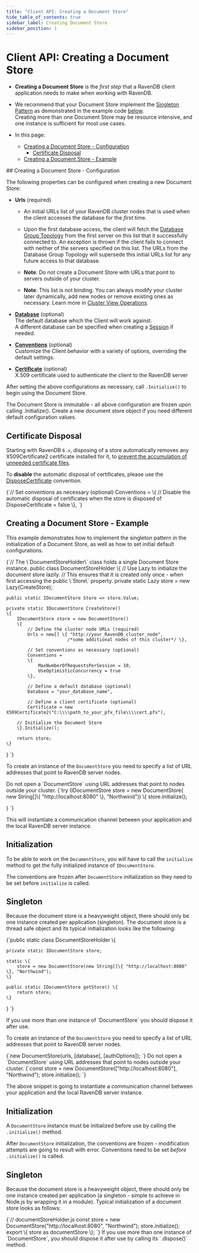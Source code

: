---
title: "Client API: Creating a Document Store"
hide_table_of_contents: true
sidebar_label: Creating Document Store
sidebar_position: 1
---




# Client API: Creating a Document Store
<LanguageSwitcher supportedLanguages={supportedLanguages} />
<LanguageContent language="csharp">

<Admonition type="note" title="Note">  

* **Creating a Document Store** is the _first step_ that a RavenDB client application needs to make when working with RavenDB.

* We recommend that your Document Store implement the [Singleton Pattern](https://csharpindepth.com/articles/Singleton) as demonstrated in 
the example code [below](../client-api/creating-document-store.mdx#creating-a-document-store---example).  
Creating more than one Document Store may be resource intensive, and one instance is sufficient for most use cases.  

* In this page:  
  * [Creating a Document Store - Configuration](../client-api/creating-document-store.mdx#creating-a-document-store---configuration)  
     * [Certificate Disposal](../client-api/creating-document-store.mdx#certificate-disposal)  
  * [Creating a Document Store - Example](../client-api/creating-document-store.mdx#creating-a-document-store---example)  
</Admonition>
## Creating a Document Store - Configuration

The following properties can be configured when creating a new Document Store:  
 
* **Urls** (required)  

    * An initial URLs list of your RavenDB cluster nodes that is used when the client accesses the database for the _first_ time.  

    * Upon the first database access, the client will fetch the [Database Group Topology](../studio/database/settings/manage-database-group.mdx) 
    from the first server on this list that it successfully connected to. An exception is thrown if the client fails to connect with neither 
    of the servers specified on this list. The URLs from the Database Group Topology will supersede this initial URLs list for any future 
    access to that database.  

    * **Note**: Do not create a Document Store with URLs that point to servers outside of your cluster.  

    * **Note**: This list is not binding. You can always modify your cluster later dynamically, add new nodes or remove existing ones as 
    necessary. Learn more in [Cluster View Operations](../studio/cluster/cluster-view.mdx#cluster-view-operations).  

* **[Database](../client-api/setting-up-default-database.mdx)** (optional)  
  The default database which the Client will work against.  
  A different database can be specified when creating a [Session](../client-api/session/opening-a-session.mdx) if needed.  

* **[Conventions](../client-api/configuration/conventions.mdx)** (optional)  
  Customize the Client behavior with a variety of options, overriding the default settings.  

* **[Certificate](../client-api/setting-up-authentication-and-authorization.mdx)** (optional)  
  X.509 certificate used to authenticate the client to the RavenDB server  

After setting the above configurations as necessary, call `.Initialize()` to begin using the Document Store.  

<Admonition type="warning" title="Warning">
The Document Store is immutable - all above configuration are frozen upon calling .Initialize().  
Create a new document store object if you need different default configuration values.  
</Admonition>

## Certificate Disposal

Starting with RavenDB `6.x`, disposing of a store automatically removes any X509Certificate2 certificate installed for 
it, to [prevent the accumulation of unneeded certificate files](https://snede.net/the-most-dangerous-constructor-in-net/).  

To **disable** the automatic disposal of certificates, please use the 
[DisposeCertificate](../client-api/configuration/conventions.mdx#disposecertificate) convention.  

<TabItem value="disable_certificate_cleanup" label="disable_certificate_cleanup">
<CodeBlock language="csharp">
{`// Set conventions as necessary (optional)
Conventions =
\{
    // Disable the automatic disposal of certificates when the store is disposed of
    DisposeCertificate = false
\},
`}
</CodeBlock>
</TabItem>  



## Creating a Document Store - Example

This example demonstrates how to implement the singleton pattern in the initialization of a Document Store, as well as how to set initial 
default configurations.

<TabItem value="document_store_holder" label="document_store_holder">
<CodeBlock language="csharp">
{`// The \`DocumentStoreHolder\` class holds a single Document Store instance.
public class DocumentStoreHolder
\{
    // Use Lazy<IDocumentStore> to initialize the document store lazily. 
    // This ensures that it is created only once - when first accessing the public \`Store\` property.
    private static Lazy<IDocumentStore> store = new Lazy<IDocumentStore>(CreateStore);

    public static IDocumentStore Store => store.Value;
    
    private static IDocumentStore CreateStore()
    \{
        IDocumentStore store = new DocumentStore()
        \{
            // Define the cluster node URLs (required)
            Urls = new[] \{ "http://your_RavenDB_cluster_node", 
                           /*some additional nodes of this cluster*/ \},

            // Set conventions as necessary (optional)
            Conventions =
            \{
                MaxNumberOfRequestsPerSession = 10,
                UseOptimisticConcurrency = true
            \},

            // Define a default database (optional)
            Database = "your_database_name",

            // Define a client certificate (optional)
            Certificate = new X509Certificate2("C:\\\\path_to_your_pfx_file\\\\cert.pfx"),

        // Initialize the Document Store
        \}.Initialize();

        return store;
    \}
\}
`}
</CodeBlock>
</TabItem>  




</LanguageContent>
<LanguageContent language="java">


To create an instance of the `DocumentStore` you need to specify a list of URL addresses that point to RavenDB server nodes.

<Admonition type="warning" title="Important" id="important" href="#important">
Do not open a `DocumentStore` using URL addresses that point to nodes outside your cluster.
</Admonition>

<TabItem value="document_store_creation" label="document_store_creation">
<CodeBlock language="java">
{`try (IDocumentStore store = new DocumentStore( new String[]\{ "http://localhost:8080" \}, "Northwind")) \{
    store.initialize();


\}
`}
</CodeBlock>
</TabItem>

This will instantiate a communication channel between your application and the local RavenDB server instance.

## Initialization

To be able to work on the `DocumentStore`, you will have to call the `initialize` method to get the fully initialized instance of `IDocumentStore`.

<Admonition type="note" title="Conventions" id="conventions" href="#conventions">

The conventions are frozen after `DocumentStore` initialization so they need to be set before `initialize` is called.

</Admonition>

## Singleton

Because the document store is a heavyweight object, there should only be one instance created per application (singleton). The document store is a thread safe object and its typical
initialization looks like the following:

<TabItem value="document_store_holder" label="document_store_holder">
<CodeBlock language="java">
{`public static class DocumentStoreHolder \{

    private static IDocumentStore store;

    static \{
        store = new DocumentStore(new String[]\{ "http://localhost:8080" \}, "Northwind");
    \}

    public static IDocumentStore getStore() \{
        return store;
    \}
\}
`}
</CodeBlock>
</TabItem>

<Admonition type="note" title="Note">
If you use more than one instance of `DocumentStore` you should dispose it after use.
</Admonition>


</LanguageContent>
<LanguageContent language="nodejs">


To create an instance of the `DocumentStore` you need to specify a list of URL addresses that point to RavenDB server nodes.

<TabItem value="document_store_ctor" label="document_store_ctor">
<CodeBlock language="js">
{`new DocumentStore(urls, [database], [authOptions]);
`}
</CodeBlock>
</TabItem>

<Admonition type="warning" title="Important" id="important" href="#important">
Do not open a `DocumentStore` using URL addresses that point to nodes outside your cluster.
</Admonition>

<TabItem value="document_store_creation" label="document_store_creation">
<CodeBlock language="js">
{`const store = new DocumentStore(["http://localhost:8080"], "Northwind");
store.initialize();
`}
</CodeBlock>
</TabItem>

The above snippet is going to instantiate a communication channel between your application and the local RavenDB server instance.

## Initialization

A `DocumentStore` instance must be initialized before use by calling the `.initialize()` method.

<Admonition type="note" title="Conventions" id="conventions" href="#conventions">

After `DocumentStore` initialization, the conventions are frozen - modification attempts are going to result with error. Conventions need to be set *before* `.initialize()` is called.

</Admonition>

## Singleton

Because the document store is a heavyweight object, there should only be one instance created per application (a singleton - simple to achieve in Node.js by wrapping it in a module). Typical initialization of a document store looks as follows:

<TabItem value="document_store_holder" label="document_store_holder">
<CodeBlock language="js">
{`// documentStoreHolder.js
const store = new DocumentStore("http://localhost:8080", "Northwind");
store.initialize();
export \{ store as documentStore \}; 
`}
</CodeBlock>
</TabItem>

<Admonition type="note" title="Note">
If you use more than one instance of `DocumentStore`, you should dispose it after use by calling its `.dispose()` method.
</Admonition>


</LanguageContent>

<!---
### Client API
- [What is a Document Store](../client-api/what-is-a-document-store)
- [Setting up Default Database](../client-api/setting-up-default-database)
- [Setting up Authentication and Authorization](../client-api/setting-up-authentication-and-authorization)
- [Conventions Overview](../client-api/configuration/conventions)
- [What is a Session and How Does it Work](../client-api/session/what-is-a-session-and-how-does-it-work)

### Session
- [What is a Session and How Does it Work](../client-api/session/what-is-a-session-and-how-does-it-work)

### Document Store
- [What is a Document Store](../client-api/what-is-a-document-store)
- [Setting up Default Database](../client-api/setting-up-default-database)
- [Setting up Authentication and Authorization](../client-api/setting-up-authentication-and-authorization)


-->